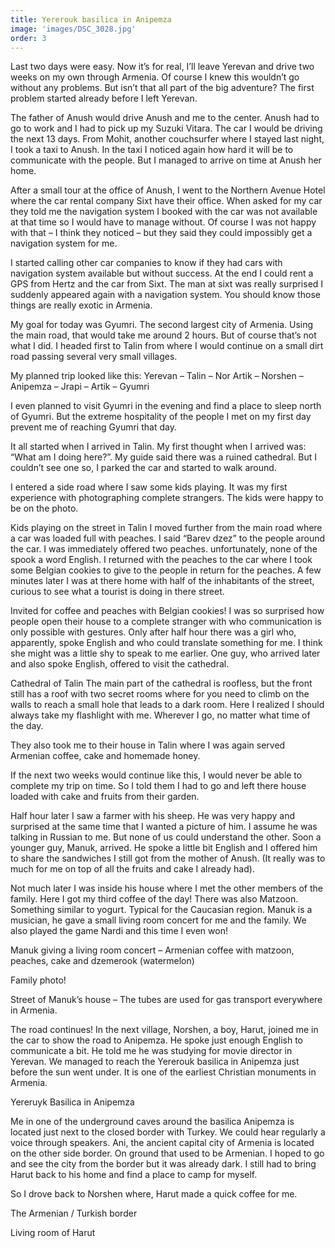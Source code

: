 ```yaml
---
title: Yererouk basilica in Anipemza
image: 'images/DSC_3028.jpg'
order: 3
---
```


Last two days were easy. Now it’s for real, I’ll leave Yerevan and drive two weeks on my own through Armenia. Of course I knew this wouldn’t go without any problems. But isn’t that all part of the big adventure? The first problem started already before I left Yerevan.

The father of Anush would drive Anush and me to the center. Anush had to go to work and I had to pick up my Suzuki Vitara. The car I would be driving the next 13 days. From Mohit, another couchsurfer where I stayed last night, I took a taxi to Anush. In the taxi I noticed again how hard it will be to communicate with the people. But I managed to arrive on time at Anush her home.

After a small tour at the office of Anush, I went to the Northern Avenue Hotel where the car rental company Sixt have their office. When asked for my car they told me the navigation system I booked with the car was not available at that time so I would have to manage without. Of course I was not happy with that – I think they noticed – but they said they could impossibly get a navigation system for me.

I started calling other car companies to know if they had cars with navigation system available but without success. At the end I could rent a GPS from Hertz and the car from Sixt. The man at sixt was really surprised I suddenly appeared again with a navigation system. You should know those things are really exotic in Armenia.

My goal for today was Gyumri. The second largest city of Armenia. Using the main road, that would take me around 2 hours. But of course that’s not what I did. I headed first to Talin from where I would continue on a small dirt road passing several very small villages.

My planned trip looked like this:
Yerevan – Talin – Nor Artik – Norshen – Anipemza – Jrapi – Artik – Gyumri

I even planned to visit Gyumri in the evening and find a place to sleep north of Gyumri. But the extreme hospitality of the people I met on my first day prevent me of reaching Gyumri that day.

It all started when I arrived in Talin. My first thought when I arrived was: “What am I doing here?”. My guide said there was a ruined cathedral. But I couldn’t see one so, I parked the car and started to walk around.

I entered a side road where I saw some kids playing. It was my first experience with photographing complete strangers. The kids were happy to be on the photo.


Kids playing on the street in Talin
I moved further from the main road where a car was loaded full with peaches. I said “Barev dzez” to the people around the car. I was immediately offered two peaches. unfortunately, none of the spook a word English. I returned with the peaches to the car where I took some Belgian cookies to give to the people in return for the peaches. A few minutes later I was at there home with half of the inhabitants of the street, curious to see what a tourist is doing in there street.


Invited for coffee and peaches with Belgian cookies!
I was so surprised how people open their house to a complete stranger with who communication is only possible with gestures. Only after half hour there was a girl who, apparently, spoke English and who could translate something for me. I think she might was a little shy to speak to me earlier. One guy, who arrived later and also spoke English, offered to visit the cathedral.


Cathedral of Talin
The main part of the cathedral is roofless, but the front still has a roof with two secret rooms where for you need to climb on the walls to reach a small hole that leads to a dark room. Here I realized I should always take my flashlight with me. Wherever I go, no matter what time of the day.

They also took me to their house in Talin where I was again served Armenian coffee, cake and homemade honey.

If the next two weeks would continue like this, I would never be able to complete my trip on time. So I told them I had to go and left there house loaded with cake and fruits from their garden.

Half hour later I saw a farmer with his sheep. He was very happy and surprised at the same time that I wanted a picture of him. I assume he was talking in Russian to me. But none of us could understand the other. Soon a younger guy, Manuk, arrived. He spoke a little bit English and I offered him to share the sandwiches I still got from the mother of Anush. (It really was to much for me on top of all the fruits and cake I already had).

Not much later I was inside his house where I met the other members of the family. Here I got my third coffee of the day! There was also Matzoon. Something similar to yogurt. Typical for the Caucasian region. Manuk is a musician, he gave a small living room concert for me and the family. We also played the game Nardi and this time I even won!


Manuk giving a living room concert – Armenian coffee with matzoon, peaches, cake and dzemerook (watermelon)

Family photo!

Street of Manuk’s house – The tubes are used for gas transport everywhere in Armenia.

The road continues!
In the next village, Norshen, a boy, Harut, joined me in the car to show the road to Anipemza. He spoke just enough English to communicate a bit. He told me he was studying for movie director in Yerevan. We managed to reach the Yererouk basilica in Anipemza just before the sun went under. It is one of the earliest Christian monuments in Armenia.


Yereruyk Basilica in Anipemza

Me in one of the underground caves around the basilica
Anipemza is located just next to the closed border with Turkey. We could hear regularly a voice through speakers. Ani, the ancient capital city of Armenia is located on the other side border. On ground that used to be Armenian. I hoped to go and see the city from the border but it was already dark. I still had to bring Harut back to his home and find a place to camp for myself.

So I drove back to Norshen where, Harut made a quick coffee for me.


The Armenian / Turkish border

Living room of Harut